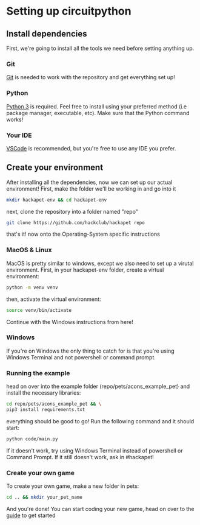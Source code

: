 # Setting up circuitpython

## Install dependencies
First, we're going to install all the tools we need before setting anything up.

### Git
[Git](https://git-scm.com/) is needed to work with the repository and get everything set up!

### Python
[Python 3](https://www.python.org/) is required. Feel free to install using your preferred method (i.e package manager, executable, etc). Make sure that the Python command works!

### Your IDE
[VSCode](https://code.visualstudio.com/) is recommended, but you're free to use any IDE you prefer.

## Create your environment
After installing all the dependencies, now we can set up our actual environment! First, make the folder we'll be working in and go into it

```Bash
mkdir hackapet-env && cd hackapet-env
```
next, clone the repository into a folder named "repo"
```Bash
git clone https://github.com/hackclub/hackapet repo
```

that's it! now onto the Operating-System specific instructions

### MacOS & Linux
MacOS is pretty similar to windows, except we also need to set up a virutal environment. First, in your hackapet-env folder, create a virtual environment:
```Bash
python -m venv venv
```
then, activate the virtual environment:
```Bash
source venv/bin/activate
```

Continue with the Windows instructions from here!

### Windows
If you're on Windows the only thing to catch for is that you're using Windows Terminal and not powershell or command prompt.

### Running the example

head on over into the example folder (repo/pets/acons_example_pet) and install the necessary libraries:

```Bash
cd repo/pets/acons_example_pet && \
pip3 install requirements.txt
```
everything should be good to go! Run the following command and it should start:
```Bash
python code/main.py
```
If it doesn't work, try using Windows Terminal instead of powershell or Command Prompt. If it still doesn't work, ask in #hackapet!

### Create your own game
To create your own game, make a new folder in pets:
```Bash
cd .. && mkdir your_pet_name
```
And you're done! You can start coding your new game, head on over to the [guide](https://hackapet.hackclub.com/guide) to get started